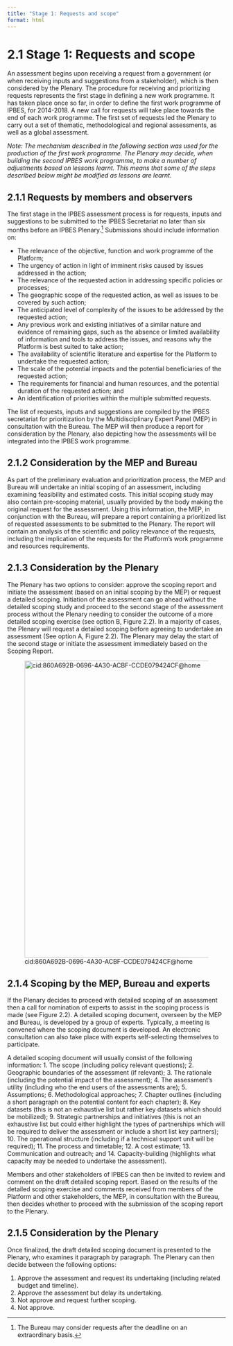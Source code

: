 ```yaml
---
title: "Stage 1: Requests and scope"
format: html
---
```


# 2.1 Stage 1: Requests and scope

An assessment begins upon receiving a request from a government (or when receiving inputs and suggestions from a stakeholder), which is then considered by the Plenary. The procedure for receiving and prioritizing requests represents the first stage in defining a new work programme. It has taken place once so far, in order to define the first work programme of IPBES, for 2014-2018. A new call for requests will take place towards the end of each work programme. The first set of requests led the Plenary to carry out a set of thematic, methodological and regional assessments, as well as a global assessment.

*Note: The mechanism described in the following section was used for the production of the first work programme. The Plenary may decide, when building the second IPBES work programme, to make a number of adjustments based on lessons learnt. This means that some of the steps described below might be modified as lessons are learnt.*

## 2.1.1 Requests by members and observers

The first stage in the IPBES assessment process is for requests, inputs and suggestions to be submitted to the IPBES Secretariat no later than six months before an IPBES Plenary.[^1] Submissions should include information on:

- The relevance of the objective, function and work programme of the Platform;
- The urgency of action in light of imminent risks caused by issues addressed in the action;
- The relevance of the requested action in addressing specific policies or processes;
- The geographic scope of the requested action, as well as issues to be covered by such action;
- The anticipated level of complexity of the issues to be addressed by the requested action;
- Any previous work and existing initiatives of a similar nature and evidence of remaining gaps, such as the absence or limited availability of information and tools to address the issues, and reasons why the Platform is best suited to take action;
- The availability of scientific literature and expertise for the Platform to undertake the requested action;
- The scale of the potential impacts and the potential beneficiaries of the requested action;
- The requirements for financial and human resources, and the potential duration of the requested action; and
- An identification of priorities within the multiple submitted requests.

The list of requests, inputs and suggestions are compiled by the IPBES secretariat for prioritization by the Multidisciplinary Expert Panel (MEP) in consultation with the Bureau. The MEP will then produce a report for consideration by the Plenary, also depicting how the assessments will be integrated into the IPBES work programme.

## 2.1.2 Consideration by the MEP and Bureau

As part of the preliminary evaluation and prioritization process, the MEP and Bureau will undertake an initial scoping of an assessment, including examining feasibility and estimated costs. This initial scoping study may also contain pre-scoping material, usually provided by the body making the original request for the assessment. Using this information, the MEP, in conjunction with the Bureau, will prepare a report containing a prioritized list of requested assessments to be submitted to the Plenary. The report will contain an analysis of the scientific and policy relevance of the requests, including the implication of the requests for the Platform's work programme and resources requirements.

## 2.1.3 Consideration by the Plenary

The Plenary has two options to consider: approve the scoping report and initiate the assessment (based on an initial scoping by the MEP) or request a detailed scoping. Initiation of the assessment can go ahead without the detailed scoping study and proceed to the second stage of the assessment process without the Plenary needing to consider the outcome of a more detailed scoping exercise (see option B, Figure 2.2). In a majority of cases, the Plenary will request a detailed scoping before agreeing to undertake an assessment (See option A, Figure 2.2). The Plenary may delay the start of the second stage or initiate the assessment immediately based on the Scoping Report.

![cid:860A692B-0696-4A30-ACBF-CCDE079424CF@home](images/Stage_1/media/image1.jpeg){width="6.0in"
height="7.141755249343832in"}

## 2.1.4 Scoping by the MEP, Bureau and experts

If the Plenary decides to proceed with detailed scoping of an assessment then a call for nomination of experts to assist in the scoping process is made (see Figure 2.2). A detailed scoping document, overseen by the MEP and Bureau, is developed by a group of experts. Typically, a meeting is convened where the scoping document is developed. An electronic consultation can also take place with experts self-selecting themselves to participate.

A detailed scoping document will usually consist of the following information:
1.  The scope (including policy relevant questions);
2.  Geographic boundaries of the assessment (if relevant);
3.  The rationale (including the potential impact of the assessment);
4.  The assessment's utility (including who the end users of the assessments are);
5.  Assumptions;
6.  Methodological approaches;
7.  Chapter outlines (including a short paragraph on the potential content for each chapter);
8.  Key datasets (this is not an exhaustive list but rather key datasets which should be mobilized);
9.  Strategic partnerships and initiatives (this is not an exhaustive list but could either highlight the types of partnerships which will be required to deliver the assessment or include a short list key partners);
10. The operational structure (including if a technical support unit will be required);
11. The process and timetable;
12. A cost estimate;
13. Communication and outreach; and
14. Capacity-building (highlights what capacity may be needed to undertake the assessment).

Members and other stakeholders of IPBES can then be invited to review and comment on the draft detailed scoping report. Based on the results of the detailed scoping exercise and comments received from members of the Platform and other stakeholders, the MEP, in consultation with the Bureau, then decides whether to proceed with the submission of the scoping report to the Plenary.

## 2.1.5 Consideration by the Plenary

Once finalized, the draft detailed scoping document is presented to the Plenary, who examines it paragraph by paragraph. The Plenary can then decide between the following options:

1.  Approve the assessment and request its undertaking (including related budget and timeline).
2.  Approve the assessment but delay its undertaking.
3.  Not approve and request further scoping.
4.  Not approve.

[^1]:
The Bureau may consider requests after the deadline on an extraordinary basis.